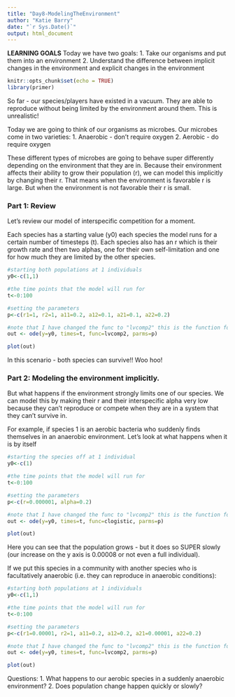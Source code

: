 ```yaml
---
title: "Day8-ModelingTheEnvironment"
author: "Katie Barry"
date: "`r Sys.Date()`"
output: html_document
---
```

**LEARNING GOALS** Today we have two goals:
1. Take our organisms and put them into an environment
2. Understand the difference between implicit changes in the environment and explicit changes in the environment

```r
knitr::opts_chunk$set(echo = TRUE)
library(primer)
```

So far - our species/players have existed in a vacuum. They are able to reproduce without being limited by the environment around them. This is unrealistic! 

Today we are going to think of our organisms as microbes. Our microbes come in two varieties: 
1. Anaerobic - don't require oxygen 
2. Aerobic - do require oxygen 

These different types of microbes are going to behave super differently depending on the environment that they are in. Because their environment affects their ability to grow their population (r), we can model this implicitly by changing their r. That means when the environment is favorable r is large. But when the environment is not favorable their r is small. 

### Part 1: Review 

Let's review our model of interspecific competition for a moment. 

Each species has a starting value (y0) each species  the model runs for a certain number of timesteps (t). 
Each species also has an r which is their growth rate and then two alphas, one for their own self-limitation and one for how much they are limited by the other species.

```r
#starting both populations at 1 individuals
y0<-c(1,1)

#the time points that the model will run for
t<-0:100

#setting the parameters
p<-c(r1=1, r2=1, a11=0.2, a12=0.1, a21=0.1, a22=0.2)

#note that I have changed the func to "lvcomp2" this is the function for competition in this package
out <- ode(y=y0, times=t, func=lvcomp2, parms=p)

plot(out)
```

In this scenario - both species can survive!! Woo hoo! 

### Part 2: Modeling the environment implicitly.

But what happens if the environment strongly limits one of our species. We can model this by making their r and their interspecific alpha very low because they can't reproduce or compete when they are in a system that they can't survive in. 

For example, if species 1 is an aerobic bacteria who suddenly finds themselves in an anaerobic environment. Let's look at what happens when it is by itself
```r
#starting the species off at 1 individual
y0<-c(1)

#the time points that the model will run for
t<-0:100

#setting the parameters
p<-c(r=0.000001, alpha=0.2)

#note that I have changed the func to "lvcomp2" this is the function for competition in this package
out <- ode(y=y0, times=t, func=clogistic, parms=p)

plot(out)
```

Here you can see that the population grows - but it does so SUPER slowly (our increase on the y axis is 0.00008 or not even a full individual).  

If we put this species in a community with another species who is facultatively anaerobic (i.e. they can reproduce in anaerobic conditions):

```r
#starting both populations at 1 individuals
y0<-c(1,1)

#the time points that the model will run for
t<-0:100

#setting the parameters
p<-c(r1=0.00001, r2=1, a11=0.2, a12=0.2, a21=0.00001, a22=0.2)

#note that I have changed the func to "lvcomp2" this is the function for competition in this package
out <- ode(y=y0, times=t, func=lvcomp2, parms=p)

plot(out)
```

Questions: 
1. What happens to our aerobic species in a suddenly anaerobic environment? 
2. Does population change happen quickly or slowly? 

